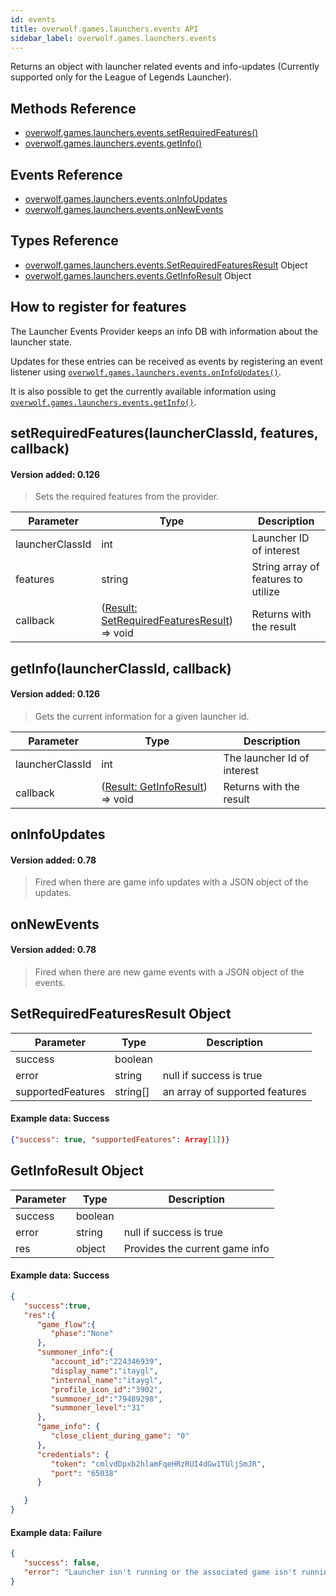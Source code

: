 ```yaml
---
id: events
title: overwolf.games.launchers.events API
sidebar_label: overwolf.games.launchers.events
---
```


Returns an object with launcher related events and info-updates (Currently supported only for the League of Legends Launcher).

## Methods Reference

* [overwolf.games.launchers.events.setRequiredFeatures()](#setrequiredfeatureslauncherclassid-features-callback)
* [overwolf.games.launchers.events.getInfo()](#getinfolauncherclassid-callback)

## Events Reference

* [overwolf.games.launchers.events.onInfoUpdates](#oninfoupdates)
* [overwolf.games.launchers.events.onNewEvents](#onnewevents)

## Types Reference

* [overwolf.games.launchers.events.SetRequiredFeaturesResult](#setrequiredfeaturesresult-object) Object
* [overwolf.games.launchers.events.GetInfoResult](#getinforesult-object) Object



## How to register for features

The Launcher Events Provider keeps an info DB with information about the launcher state.

Updates for these entries can be received as events by registering an event listener using [`overwolf.games.launchers.events.onInfoUpdates()`](#oninfoupdates).  

It is also possible to get the currently available information using [`overwolf.games.launchers.events.getInfo()`](#getinfolauncherclassid-callback).

## setRequiredFeatures(launcherClassId, features, callback)
#### Version added: 0.126

> Sets the required features from the provider.

Parameter        | Type     | Description                            |
---------------- | ---------| -------------------------------------- |
launcherClassId  | int      | Launcher ID of interest                |
features         | string   | String array of features to utilize    |
callback         | ([Result: SetRequiredFeaturesResult](#setrequiredfeaturesresult-object)) => void | Returns with the result  |

## getInfo(launcherClassId, callback)
#### Version added: 0.126

> Gets the current information for a given launcher id.

Parameter        | Type     | Description                            |
---------------- | ---------| -------------------------------------- |
launcherClassId  | int      | The launcher Id of interest            |
callback         | ([Result: GetInfoResult](#getinforesult-object)) => void | Returns with the result  |

## onInfoUpdates

#### Version added: 0.78

> Fired when there are game info updates with a JSON object of the updates.

## onNewEvents

#### Version added: 0.78

> Fired when there are new game events with a JSON object of the events.

## SetRequiredFeaturesResult Object

Parameter          | Type     | Description                                 |
-------------------| ---------| ------------------------------------------- |
success            | boolean  |                                             |
error              | string   | null if success is true                     |
supportedFeatures  | string[] | an array of supported features              |   

#### Example data: Success

```json
{"success": true, "supportedFeatures": Array[1])}
```

## GetInfoResult Object

Parameter          | Type     | Description                                 |
-------------------| ---------| ------------------------------------------- |
success            | boolean  |                                             |
error              | string   | null if success is true                     |
res                | object   | Provides the current game info              |   

#### Example data: Success

```json
{  
   "success":true,
   "res":{  
      "game_flow":{  
         "phase":"None"
      },
      "summoner_info":{  
         "account_id":"224346939",
         "display_name":"itaygl",
         "internal_name":"itaygl",
         "profile_icon_id":"3902",
         "summoner_id":"79489298",
         "summoner_level":"31"
      },
      "game_info": {
         "close_client_during_game": "0"
      },
      "credentials": {
         "token": "cmlvdDpxb2hlamFqeHRzRUI4dGw1TUljSmJR",
         "port": "65038"
      }

   }
}
```

#### Example data: Failure

```json
{
   "success": false, 
   "error": "Launcher isn't running or the associated game isn't running"
}
```
